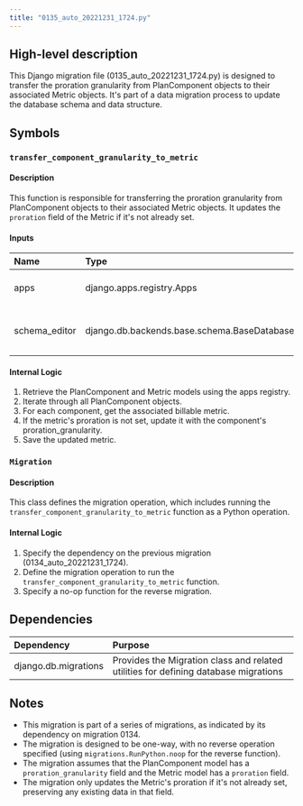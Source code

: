 ```yaml
---
title: "0135_auto_20221231_1724.py"
---
```


## High-level description
This Django migration file (0135_auto_20221231_1724.py) is designed to transfer the proration granularity from PlanComponent objects to their associated Metric objects. It's part of a data migration process to update the database schema and data structure.

## Symbols

### `transfer_component_granularity_to_metric`
#### Description
This function is responsible for transferring the proration granularity from PlanComponent objects to their associated Metric objects. It updates the `proration` field of the Metric if it's not already set.

#### Inputs
| Name | Type | Description |
|:-----|:-----|:------------|
| apps | django.apps.registry.Apps | Django apps registry |
| schema_editor | django.db.backends.base.schema.BaseDatabaseSchemaEditor | Schema editor for database operations |

#### Internal Logic
1. Retrieve the PlanComponent and Metric models using the apps registry.
2. Iterate through all PlanComponent objects.
3. For each component, get the associated billable metric.
4. If the metric's proration is not set, update it with the component's proration_granularity.
5. Save the updated metric.

### `Migration`
#### Description
This class defines the migration operation, which includes running the `transfer_component_granularity_to_metric` function as a Python operation.

#### Internal Logic
1. Specify the dependency on the previous migration (0134_auto_20221231_1724).
2. Define the migration operation to run the `transfer_component_granularity_to_metric` function.
3. Specify a no-op function for the reverse migration.

## Dependencies
| Dependency | Purpose |
|:-----------|:--------|
| django.db.migrations | Provides the Migration class and related utilities for defining database migrations |

## Notes
- This migration is part of a series of migrations, as indicated by its dependency on migration 0134.
- The migration is designed to be one-way, with no reverse operation specified (using `migrations.RunPython.noop` for the reverse function).
- The migration assumes that the PlanComponent model has a `proration_granularity` field and the Metric model has a `proration` field.
- The migration only updates the Metric's proration if it's not already set, preserving any existing data in that field.